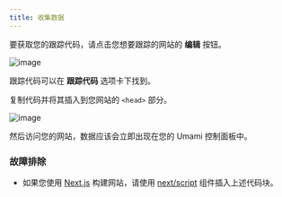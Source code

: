 ```yaml
---
title: 收集数据
---
```


要获取您的跟踪代码，请点击您想要跟踪的网站的 **编辑** 按钮。

![image](/images/cloud/website-edit.png)

跟踪代码可以在 **跟踪代码** 选项卡下找到。

复制代码并将其插入到您网站的 `<head>` 部分。

![image](/images/cloud/website-tracking-code.png)

然后访问您的网站，数据应该会立即出现在您的 Umami 控制面板中。

### 故障排除

- 如果您使用 [Next.js](https://nextjs.org/) 构建网站，请使用 [next/script](https://nextjs.org/docs/app/api-reference/components/script) 组件插入上述代码块。